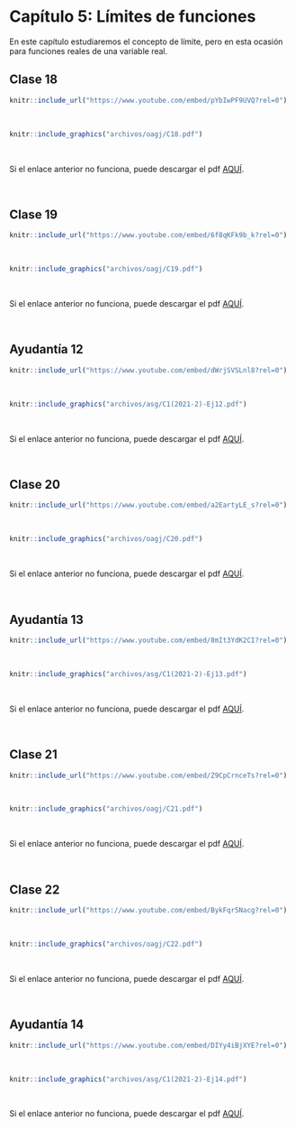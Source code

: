
# Capítulo 5: Límites de funciones {-}

En este capítulo estudiaremos el concepto de límite, pero en esta ocasión para funciones reales de una variable real. 


## Clase 18  

<!--Aquí aparecerán tanto el video como las notas de dicha clase.-->
```r
knitr::include_url("https://www.youtube.com/embed/pYbIwPF9UVQ?rel=0")
```

</br> <!--Esto se pone para que se genere un espacio en blanco en la salida html-->


```r
knitr::include_graphics("archivos/oagj/C18.pdf")
```

<br/>

Si el enlace anterior no funciona, puede descargar el pdf [AQUÍ](archivos/oagj/C18.pdf).


<br/>

## Clase 19  

<!--Aquí aparecerán tanto el video como las notas de dicha clase.-->
```r
knitr::include_url("https://www.youtube.com/embed/6f8qKFk9b_k?rel=0")
```

</br> <!--Esto se pone para que se genere un espacio en blanco en la salida html-->


```r
knitr::include_graphics("archivos/oagj/C19.pdf")
```

<br/>

Si el enlace anterior no funciona, puede descargar el pdf [AQUÍ](archivos/oagj/C19.pdf).


<br/>


## Ayudantía 12 {#ayudantia12}

<!--Aquí aparecerán tanto el video como las notas de dicha clase.-->
```r
knitr::include_url("https://www.youtube.com/embed/dWrjSVSLnl8?rel=0")
```

</br> <!--Esto se pone para que se genere un espacio en blanco en la salida html-->


```r
knitr::include_graphics("archivos/asg/C1(2021-2)-Ej12.pdf")
```

</br>

Si el enlace anterior no funciona, puede descargar el pdf [AQUÍ](archivos/asg/C1(2021-2)-Ej12.pdf).


<br/>

## Clase 20  

<!--Aquí aparecerán tanto el video como las notas de dicha clase.-->
```r
knitr::include_url("https://www.youtube.com/embed/a2EartyLE_s?rel=0")
```

</br> <!--Esto se pone para que se genere un espacio en blanco en la salida html-->


```r
knitr::include_graphics("archivos/oagj/C20.pdf")
```

<br/>

Si el enlace anterior no funciona, puede descargar el pdf [AQUÍ](archivos/oagj/C20.pdf).


<br/>


## Ayudantía 13 {#ayudantia13}

<!--Aquí aparecerán tanto el video como las notas de dicha clase.-->
```r
knitr::include_url("https://www.youtube.com/embed/8mIt3YdK2CI?rel=0")
```

</br> <!--Esto se pone para que se genere un espacio en blanco en la salida html-->


```r
knitr::include_graphics("archivos/asg/C1(2021-2)-Ej13.pdf")
```

</br>

Si el enlace anterior no funciona, puede descargar el pdf [AQUÍ](archivos/asg/C1(2021-2)-Ej13.pdf).


<br/>

## Clase 21  

<!--Aquí aparecerán tanto el video como las notas de dicha clase.-->
```r
knitr::include_url("https://www.youtube.com/embed/Z9CpCrnceTs?rel=0")
```

</br> <!--Esto se pone para que se genere un espacio en blanco en la salida html-->


```r
knitr::include_graphics("archivos/oagj/C21.pdf")
```

<br/>

Si el enlace anterior no funciona, puede descargar el pdf [AQUÍ](archivos/oagj/C21.pdf).


<br/>

## Clase 22  

<!--Aquí aparecerán tanto el video como las notas de dicha clase.-->
```r
knitr::include_url("https://www.youtube.com/embed/BykFqr5Nacg?rel=0")
```

</br> <!--Esto se pone para que se genere un espacio en blanco en la salida html-->


```r
knitr::include_graphics("archivos/oagj/C22.pdf")
```

<br/>

Si el enlace anterior no funciona, puede descargar el pdf [AQUÍ](archivos/oagj/C22.pdf).


<br/>

## Ayudantía 14 {#ayudantia14}

<!--Aquí aparecerán tanto el video como las notas de dicha clase.-->
```r
knitr::include_url("https://www.youtube.com/embed/DIYy4iBjXYE?rel=0")
```

</br> <!--Esto se pone para que se genere un espacio en blanco en la salida html-->


```r
knitr::include_graphics("archivos/asg/C1(2021-2)-Ej14.pdf")
```

</br>

Si el enlace anterior no funciona, puede descargar el pdf [AQUÍ](archivos/asg/C1(2021-2)-Ej14.pdf).


<br/>